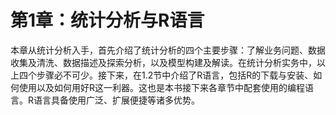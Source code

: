 # 第1章：统计分析与R语言 {-}

本章从统计分析入手，首先介绍了统计分析的四个主要步骤：了解业务问题、数据收集及清洗、数据描述及探索分析，以及模型构建及解读。在统计分析实务中，以上四个步骤必不可少。接下来，在1.2节中介绍了R语言，包括R的下载与安装、如何使用以及如何用好R这一利器。这也是本书接下来各章节中配套使用的编程语言。R语言具备使用广泛、扩展便捷等诸多优势。

<!-- If you need PDF output, uncomment bookdown::pdf_book above in YAML. You will need a LaTeX installation, e.g., https://yihui.name/tinytex/ -->
